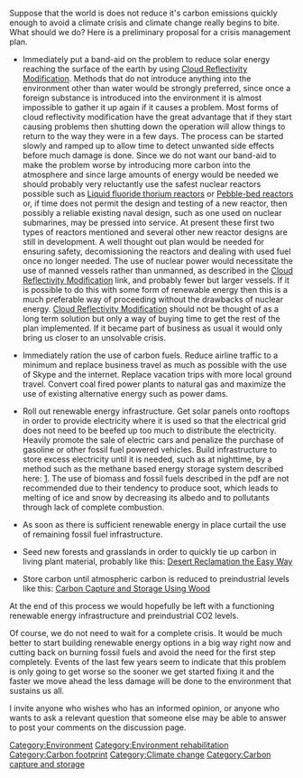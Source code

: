 Suppose that the world is does not reduce it's carbon emissions quickly enough to avoid a climate crisis and climate change really begins to bite.  What should we do?  Here is a preliminary proposal for a crisis management plan.

* Immediately put a band-aid on the problem to reduce solar energy reaching the surface of the earth by using [https://en.wikipedia.org/wiki/Cloud_whitening Cloud Reflectivity Modification].  Methods that do not introduce anything into the environment other than water would be strongly preferred, since once a foreign substance is introduced into the environment it is almost impossible to gather it up again if it causes a problem.  Most forms of cloud reflectivity modification have the great advantage that if they start causing problems then shutting down the operation will allow things to return to the way they were in a few days.  The process can be started slowly and ramped up to allow time to detect unwanted side effects before much damage is done.  Since we do not want our band-aid to make the problem worse by introducing more carbon into the atmosphere and since large amounts of energy would be needed we should probably very reluctantly use the safest nuclear reactors possible such as [https://en.wikipedia.org/wiki/Liquid_fluoride_thorium_reactor Liquid fluoride thorium reactors] or [https://en.wikipedia.org/wiki/Pebble_bed_reactor Pebble-bed reactors] or, if time does not permit the design and testing of a new reactor, then possibly a reliable existing naval design, such as one used on nuclear submarines, may be pressed into service.  At present these first two types of reactors mentioned and several other new reactor designs are still in development.  A well thought out plan would be needed for ensuring safety, decomissioning the reactors and dealing with used fuel once no longer needed.  The use of nuclear power would necessitate the use of manned vessels rather than unmanned, as described in the [https://en.wikipedia.org/wiki/Cloud_whitening Cloud Reflectivity Modification] link, and probably fewer but larger vessels.  If it is possible to do this with some form of renewable energy then this is a much preferable way of proceeding without the drawbacks of nuclear energy.  [https://en.wikipedia.org/wiki/Cloud_whitening Cloud Reflectivity Modification] should not be thought of as a long term solution but only a way of buying time to get the rest of the plan implemented.  If it became part of business as usual it would only bring us closer to an unsolvable crisis.

* Immediately ration the use of carbon fuels.  Reduce airline traffic to a minimum and replace business travel as much as possible with the use of Skype and the internet.  Replace vacation trips with more local ground travel.  Convert coal fired power plants to natural gas and maximize the use of existing alternative energy such as power dams.

* Roll out renewable energy infrastructure.  Get solar panels onto rooftops in order to provide electricity where it is used so that the electrical grid does not need to be beefed up too much to distribute the electricity.  Heavily promote the sale of electric cars and penalize the purchase of gasoline or other fossil fuel powered vehicles.  Build infrastructure to store excess electricity until it is needed, such as at nighttime, by a method such as the methane based energy storage system described here:  [http://www.uni-kassel.de/upress/online/frei/978-3-89958-798-2.volltext.frei.pdf].  The use of biomass and fossil fuels described in the pdf are not recommended due to their tendency to produce soot, which leads to melting  of ice and snow by decreasing its albedo and to pollutants through lack of complete combustion.

* As soon as there is sufficient renewable energy in place curtail the use of remaining fossil fuel infrastructure.

* Seed new forests and grasslands in order to quickly tie up carbon in living plant material, probably like this: [[Desert Reclamation the Easy Way]]

* Store carbon until atmospheric carbon is reduced to preindustrial levels like this: [[Carbon Capture and Storage Using Wood]]

At the end of this process we would hopefully be left with a functioning renewable energy infrastructure and preindustrial CO2 levels.  

Of course, we do not need to wait for a complete crisis.  It would be much better to start building renewable energy options in a big way right now and cutting back on burning fossil fuels and avoid the need for the first step completely.  Events of the last few years seem to indicate that this problem is only going to get worse so the sooner we get started fixing it and the faster we move ahead the less damage will be done to the environment that sustains us all.

I invite anyone who wishes who has an informed opinion, or anyone who wants to ask a relevant question that someone else may be able to answer to post your comments on the discussion page.

[[Category:Environment]]
[[Category:Environment rehabilitation]]
[[Category:Carbon footprint]]
[[Category:Climate change]]
[[Category:Carbon capture and storage]]